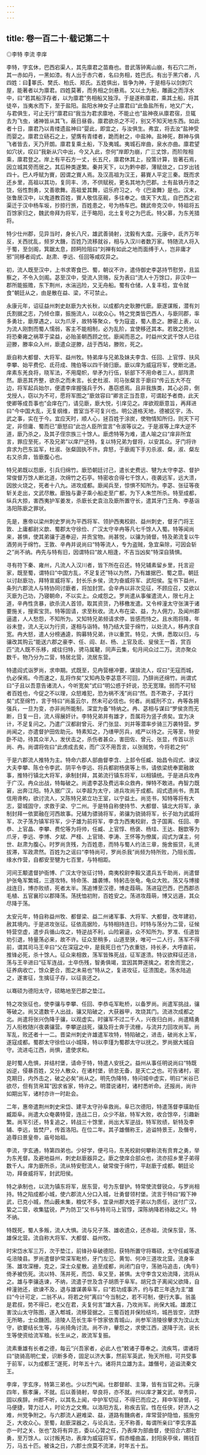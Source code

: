 ```yaml
---
---
---
```

title: 卷一百二十·载记第二十
---

◎李特  李流  李庠

李特，字玄休，巴西宕渠人，其先廪君之苗裔也。昔武落钟离山崩，有石穴二所，其一赤如丹，一黑如漆。有人出于赤穴者，名曰务相，姓巴氏。有出于黑穴者，凡四姓：曰睪氏、樊氏、柏氏、郑氏。五姓俱出，皆争为神，于是相与以剑刺穴屋，能著者以为廪君。四姓莫著，而务相之剑悬焉。又以土为船，雕画之而浮水中，曰“若其船浮存者，以为廪君”务相船又独浮。于是遂称廪君，乘其土船，将其徒卒，当夷水而下，至于盐阳。盐阳水神女子止廪君曰“此鱼盐所有，地又广大，与君俱生，可止无行”廪君曰“我当为君求廪地，不能止也”盐神夜从廪君宿，旦辄去为飞虫，诸神皆从其飞，蔽日昼昏。廪君欲杀之不可，别又不知天地东西。如此者十日，廪君乃以青缕遗盐神曰“婴此，即宜之，与汝俱生。弗宜，将去汝”盐神受而婴之。廪君立砀石之上，望膺有青缕者，跪而射之，中盐神。盐神死，群神与俱飞者皆去，天乃开朗。廪君复乘土船，下及夷城。夷城石岸曲，泉水亦曲。廪君望如穴状，叹曰“我新从穴中出，今又入此，奈何”岸即为崩，广三丈馀，而阶陛相乘，廪君登之。岸上有平石方一丈，长五尺，廪君休其上，投策计算，皆著石焉，因立城其旁而居之。其后种类遂繁。秦并天下，以为黔中郡，薄赋敛之，口岁出钱四十。巴人呼赋为賨，因谓之賨人焉。及汉高祖为汉王，募賨人平定三秦。既而求还乡里，高祖以其功，复同丰、沛，不供赋税，更名其地为巴郡。土有盐铁丹漆之饶，俗性剽勇，又善歌舞。高祖爱其舞，诏乐府习之，今《巴渝舞》是也。汉末，张鲁居汉中，以鬼道教百姓，賨人敬信巫觋，多往奉之。值天下大乱，自巴西之宕渠迁于汉中杨车坂，抄掠行旅，百姓患之，号为杨车巴。魏武帝克汉中，特祖将五百馀家归之，魏武帝拜为将军，迁于略阳，北土复号之为巴氐。特父慕，为东羌猎将。

特少仕州郡，见异当时，身长八尺，雄武善骑射，沈毅有大度。元康中，氐齐万年反，关西扰乱，频岁大饑，百姓乃流移就谷，相与入汉川者数万家。特随流人将入于蜀，至剑阁，箕踞太息，顾眄险阻曰“刘禅有如此之地而面缚于人，岂非庸才邪”同移者阎式、赵肃、李远、任回等咸叹异之。

初，流人既至汉中，上书求寄食巴、蜀，朝议不许，遣侍御史李苾持节慰劳，且监察之，不令入剑阁。苾至汉中，受流人货赂，反为表曰“流人十万馀口，非汉中一郡所能振赡，东下荆州，水湍迅险，又无舟船。蜀有仓储，人复丰稔，宜令就食”朝廷从之，由是散在益、梁，不可禁止。

永康元年，诏征益州刺史赵廞为大长秋，以成都内史耿滕代廞。廞遂谋叛，潜有刘氏割据之志，乃倾仓廪，振施流人，以收众心。特之党类皆巴西人，与廞同郡，率多勇壮，廞厚遇之，以为爪牙，故特等聚众，专为寇盗，蜀人患之。滕密上表，以为流人刚剽而蜀人懦弱，客主不能相制，必为乱阶，宜使移还其本。若致之险地，将恐秦雍之祸萃于梁益，必贻圣朝西顾之忧。廞闻而恶之。时益州文武千馀人已往迎滕，滕率众入州，廞遣众逆滕，战于西站，滕败，死之。

廞自称大都督、大将军、益州牧。特弟庠与兄弟及妹夫李含、任回、上官惇、扶风李攀、始平费佗、氐苻成、隗伯等以四千骑归廞。廞以庠为威寇将军，使断北道。庠素东羌良将，晓军法，不用麾帜，举矛为行伍，斩部下不用命者三人，部阵肃然。廞恶其齐整，欲杀之而未言。长史杜淑、司马张粲言于廞曰“传云五大不在边，将军起兵始尔，便遣李庠握强兵于外，愚窃惑焉。且非我族类，其心必异，倒戈授人，窃以为不可，愿将军图之”廞敛容曰“卿言正当吾意，可谓起予者商，此天使卿等成吾事也”会庠在门，请见廞，廞大悦，引庠见之。庠欲观廞意旨，再拜进曰“今中国大乱，无复纲维，晋室当不可复兴也。明公道格天地，德被区宇，汤、武之事，实在于今。宜应天时，顺人心，拯百姓于涂炭，使物情知所归，则天下可定，非但庸、蜀而已”廞怒曰“此岂人臣所宜言”令淑等议之。于是淑等上庠大逆不道，廞乃杀之，及其子侄宗族三十馀人。廞虑特等为难，遣人喻之曰“庠非所宜言，罪应至死，不及兄弟”以庠尸还特，复以特兄弟为督将，以安其众。牙门将许弇求为巴东监军，杜淑、张粲固执不许。弇怒，于廞阁下手刃杀淑、粲，淑、粲左右又杀弇，皆廞腹心也。

特兄弟既以怨廞，引兵归绵竹。廞恐朝廷讨己，遣长史费远、犍为太守李苾、督护常俊督万馀人断北道，次绵竹之石亭。特密收合得七千馀人，夜袭远军，远大溃，因放火烧之，死者十八九。进攻成都。廞闻兵至，惊惧不知所为。李苾、张征等夜斩关走出，文武尽散。廞独与妻子乘小船走至广都，为下人朱竺所杀。特至成都，纵兵大掠，害西夷护军姜发，杀廞长史袁治及廞所置守长，遣其牙门王角、李基诣洛阳陈廞之罪状。

先是，惠帝以梁州刺史罗尚为平西将军、领护西夷校尉、益州刺史，督牙门将王敦、上庸都尉义歆、蜀郡太守徐俭、广汉太守辛冉等凡七千馀人入蜀。特等闻尚来，甚惧，使其弟骧于道奉迎，并贡宝物。尚甚悦，以骧为骑督。特及弟流复以牛酒劳尚于绵竹。王敦、辛冉并说尚曰“特等流人，专为盗贼，急宜枭除，可因会斩之”尚不纳。冉先与特有旧，因谓特曰“故人相逢，不吉当凶矣”特深自猜惧。

寻有符下秦、雍州，凡流人入汉川者，皆下所在召还。特兄辅素留乡里，托言迎家，既至蜀，谓特曰“中国方乱，不足复还”特以为然，乃有雄据巴、蜀之意。朝廷以讨赵廞功，拜特宣威将军，封长乐乡侯，流为奋威将军、武阳侯。玺书下益州，条列六郡流人与特协同讨廞者，将加封赏。会辛冉以非次见征，不顾应召，又欲以灭廞为己功，乃寝朝命，不以实上。众咸怨之。罗尚遣从事催遣流人，限七月上道，辛冉性贪暴，欲杀流人首领，取其资货，乃移檄发遣。又令梓潼太守张演于诸要施关，搜索宝货。特等固请，求至秋收。流人布在梁、益，为人佣力，及闻州郡逼遣，人人愁怨，不知所为。又知特兄弟频请求停，皆感而恃之。且水雨将降，年谷未登，流人无以为行资，遂相与诣特。特乃结大营于绵竹，以处流人，移冉求自宽。冉大怒，遣人分榜通逵，购募特兄弟，许以重赏。特见，大惧，悉取以归，与骧改其购云“能送六郡之豪李、任、阎、赵、杨、上官及氐、叟侯王一首，赏百匹”流人既不乐移，咸往归特，骋马属鞬，同声云集，旬月间众过二万。流亦聚众数千。物乃分为二营，特居北营，流居东营。

特遣阎式诣罗尚，求申期。式既至，见冉营栅冲要，谋揜流人，叹曰“无寇而城，仇必保焉。今而速之，乱将作矣”又知冉及李苾意不可回，乃辞尚还绵竹。尚谓式曰“子且以吾意告诸流人，今听宽矣”式曰“明公惑于奸说，恐无宽理。弱而不可轻者百姓也，今促之不以理，众怒难犯，恐为祸不浅”尚曰“然。吾不欺子，子其行矣”式至绵竹，言于特曰“尚虽云尔，然未可必信也。何者。尚威刑不立，冉等各拥强兵，一旦为变，亦非尚所能制，深宜为备”特纳之。冉、苾相与谋曰“罗侯贪而无断，日复一日，流人得展奸计。李特兄弟并有雄才，吾属将为竖子虏矣。宜为决计，不足复问之。乃遣广汉都尉曾元、牙门张显、刘并等潜率步骑三万袭特营。罗尚闻之，亦遣督护田佐助元。特素知之，乃缮甲厉兵，戒严以待之。元等至，特安卧不动，待其众半入，发伏击之，杀伤者甚众，害田佐、曾元、张显，传首以示尚、冉。尚谓将佐曰“此虏成去矣，而广汉不用吾言，以张贼势，今将若之何”

于是六郡流人推特为主。特命六郡人部曲督李含、上邽令任臧、始昌令阎式、谏议大夫李攀、陈仓令李武、阴平令李远、将兵都尉杨褒等上书，请依梁统奉窦融故事，推特行镇北大将军，承制封拜，其弟流行镇东将军，以相镇统。于是进兵攻冉于广汉。冉众出战，特每破之。尚遣李苾及费远率众救冉，惮特不敢进。冉智力既窘，出奔江阳。特入据广汉，以李超为太守，进兵攻尚于成都。阎式遗尚书，责其信用谗构，欲讨流人，又陈特兄弟立功王室，以宁益土。尚览书，知特等将有大志，婴城固守，求救于梁、宁二州。于是特自称使持节、大都督、镇北大将军，承制封拜一依窦融在河西故事。兄辅为骠骑将军，弟骧为骁骑将军，长子始为武威将军，次子荡为镇军将军，少子雄为前将军，李含为西夷校尉，含子国离、任回、李恭、上官晶、李攀、费佗等为将帅，任臧、上官惇、杨褒、杨珪、王达、麹歆等为爪牙，李远、李博、夕斌、严柽、上官琦、李涛、王怀等为僚属，阎式为谋主，何世、赵肃为腹心。时罗尚贪残，为百姓患，而特与蜀人约法三章，施舍振贷，礼贤拔滞，军政肃然。百姓为之谣曰“李特尚可，罗尚杀我”尚频为特所败，乃阻长围，缘水作营，自都安至犍为七百里，与特相距。

河间王颙遣督护衙博、广汉太守张征讨特，南夷校尉李毅又遣兵五千助尚，尚遣督护张龟军繁城，三道攻特。特命荡、雄袭博。特躬击张龟，龟众大败。荡又与博接战连日，博亦败绩，死者太半。荡追博至汉德，博走葭萌。荡进寇巴西，巴西郡丞毛植、五官襄珍以郡降荡。荡抚恤初附，百姓安之。荡进攻葭萌，博又远遁，其众尽降于荡。

太安元年，特自称益州牧、都督梁、益二州诸军事、大将军、大都督，改年建初，赦其境内。于是进攻张征。征依高据险，与特相持连日。时特与荡分为二营，征候特营空虚，遣步兵循山攻之，特逆战不利，山险窘逼，众不知所为。罗准、任道皆劝引退，特量荡必来，故不许。征众至稍多，山道至狭，唯可一二人行，荡军不得前，谓其司马王辛曰“父在深寇之中，是我死日也”乃衣重铠，持长矛，大呼直前，推锋必死，杀十馀人。征众来相救，荡军皆殊死战，征军遂溃。特议欲释征还涪，荡与王辛进曰“征军连战，士卒伤残，智勇俱竭，宜因其弊遂擒之。若舍而宽之，征养病收亡，馀众更合，图之未易也”特从之，复进攻征，征溃围走。荡水陆追之，遂害征，生擒征子存，以征丧还之。

以骞硕为德阳太守，硕略地至巴郡之垫江。

特之攻张征也，使李骧与李攀、任回、李恭屯军毗桥，以备罗尚。尚遣军挑战，骧等破之。尚又遣数千人出战，骧又陷破之，大获器甲，攻烧其门。流进次成都之北。尚遣将张兴伪降于骧，以观虚实。时骧军不过二千人，兴夜归白尚，尚遣精勇万人衔枚随兴夜袭骧营。李攀逆战死，骧及将士奔于流栅，与流并力回攻尚军。尚军乱，败还者十一二。晋梁州刺史许雄遣军攻特，特陷破之，进击，破尚水上军，遂寇成都。蜀郡太守徐俭以小城降，特以李瑾为蜀郡太守以抚之。罗尚据大城自守。流进屯江西，尚惧，遣使求和。

是时蜀人危惧，并结村堡，请命于特，特遣人安抚之。益州从事任明说尚曰“特既凶逆，侵暴百姓，又分人散众，在诸村堡，骄怠无备，是天亡之也。可告诸村，密克期日，内外击之，破之必矣”尚从之。明先伪降特，特问城中虚实，明曰“米谷已欲尽，但有货帛耳”因求省家，特许之。明潜说诸村，诸村悉听命。还报尚，尚许如期出军，诸村亦许一时赴会。

二年，惠帝遣荆州刺史宋岱、建平太守孙阜救尚。阜已次德阳，特遣荡督李璜助任臧距阜。尚遣大众奄袭特营，连战二日，众少不敌，特军大败，收合馀卒，引趣新繁。尚军引还，特复追之，转战三十馀里，尚出大军逆战，特军败绩，斩特及李辅、李远，皆焚尸，传首洛阳。在位二年。其子雄僭称王，追谥特景王，及僭号，追尊曰景皇帝，庙号始祖。

李流，字玄通，特第四弟也。少好学，便弓马，东羌校尉何攀称流有贲育之勇，举为东羌督。及避地益州，刺史赵廞器异之。廞之使庠合部众也，流亦招乡里子弟得数千人。庠为廞所杀，流从特安慰流人，破常俊于绵竹，平赵廞于成都。朝廷论功，拜奋威将军，封武阳侯。

特之承制也，以流为镇东将军，居东营，号为东督护。特常使流督锐众，与罗尚相持。特之陷成都小城，使六郡流人分口入城，壮勇督领村堡。流言于特曰“殿下神武，已克小城，然山薮未集，粮仗不多，宜录州郡大姓子弟以为质任，送付广汉，絷之二营，收集猛锐，严为防卫”又书与特司马上官惇，深陈纳降若待敌之义。特不纳。

特既死，蜀人多叛，流人大惧。流与兄子荡、雄收遗众，还赤祖，流保东营，荡、雄保北营。流自称大将军、大都督、益州牧。

时宋岱水军三万，次于垫江，前锋孙阜破德阳，获特所置守将骞硕，太守任臧等退屯涪陵县。罗尚遣督护常深军毗桥，牙门左氾、黄訇、何冲三道攻北营。流身率荡、雄攻深栅，克之，深士众星散。追至成都，尚闭门自守，荡驰马追击，{角牛}倚矛被伤死。流以特、荡并死，而岱、阜又至，甚惧。太守李含又劝流降，流将从之。雄与李骧迭谏，不纳，流遣子世及含子胡质于阜军。胡兄含子离闻父欲降，自梓潼驰还，欲谏不及，退与雄谋袭阜军，曰“若功成事济，约与君三年迭为主”雄曰“今计可定，二翁不从，将若之何”离曰“今当制之，若不可制，便行大事。翁虽是君叔，势不得已，老父在君，夫复何言”雄大喜，乃攻尚军。尚保大城。雄渡江害汶山太守陈图，遂入郫城，流移营据之。三蜀百姓并保险结坞，城邑皆空，流野无所略，士众饑困。涪陵人范长生率千馀家依青城山，尚参军涪陵徐轝求为汶山太守，欲要结长生等，与尚掎角讨流。尚不许，轝怨之，求使江西，遂降于流，说长生等使资给流军粮。长生从之，故流军复振。

流素重雄有长者之德，每云“兴吾家者，必此人也”敕诸子尊奉之。流疾笃，谓诸将曰“骁骑高明仁爱，识断多奇，固足以济大事，然前军英武，殆天所相，可共受事于前军，以为成都王”遂死，时年五十六。诸将共立雄为主。雄僭号，追谥流秦文王。

李庠，字玄序，特第三弟也。少以烈气闻。仕郡督邮、主簿，皆有当官之称。元康四年，察孝廉，不就。后以善骑射，举良将，亦不就。州以庠才兼文武，举秀异，固以疾辞。州郡不听，以其名上闻，中护军切征，不得已而应之，拜中军骑督。弓马便捷，膂力过人，时论方之文鸯。以洛阳方乱，称疾去官。性在任侠，好济人之难，州党争附之。与六郡流人避难梁、益，道路有饑病者，庠常营护隐恤，振施穷乏，大收众心。至蜀，赵廞深器之，与论兵法，无不称善，每谓所亲曰“李玄序盖亦一时之关、张也”及将有异志，委以心膂之任，乃表庠为部曲督，使招合六郡壮勇，至万馀人。以讨叛羌功，表庠为威寇将军，假赤幢曲盖，封阳泉亭侯，赐钱百万，马五十匹。被诛之日，六郡士庶莫不流涕，时年五十五。

